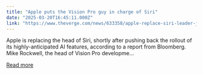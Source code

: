 ```yaml
---
title: "Apple puts the Vision Pro guy in charge of Siri"
date: "2025-03-20T16:45:11.000Z"
link: "https://www.theverge.com/news/633358/apple-replace-siri-leader-john-giannandrea"
---
```


Apple is replacing the head of Siri, shortly after pushing back the rollout of its highly-anticipated AI features, according to a report from Bloomberg. Mike Rockwell, the head of Vision Pro developme...

[Read more](https://www.theverge.com/news/633358/apple-replace-siri-leader-john-giannandrea)
